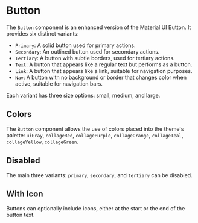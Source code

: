 

<Meta title="Atoms/Button" component={Button} of={Stories} />

# Button

The `Button` component is an enhanced version of the Material UI Button. It provides six distinct variants:

- `Primary`: A solid button used for primary actions.
- `Secondary`: An outlined button used for secondary actions.
- `Tertiary`: A button with subtle borders, used for tertiary actions.
- `Text`: A button that appears like a regular text but performs as a button.
- `Link`: A button that appears like a link, suitable for navigation purposes.
- `Nav`: A button with no background or border that changes color when active, suitable for navigation bars.

Each variant has three size options: small, medium, and large.

<Canvas>
  <Story of={Stories.Primary} />
</Canvas>

<Canvas>
  <Story of={Stories.Secondary} />
</Canvas>

<Canvas>
  <Story of={Stories.Tertiary} />
</Canvas>

<Canvas>
  <Story of={Stories.Text} />
</Canvas>

<Canvas>
  <Story of={Stories.Link} />
</Canvas>

<Canvas>
  <Story of={Stories.Nav} />
</Canvas>

## Colors

The `Button` component allows the use of colors placed into the theme's palette: `uiGray`, `collageRed`, `collagePurple`, `collageOrange`, `collageTeal`, `collageYellow`, `collageGreen`.

<Canvas>
  <Story of={Stories.Colors} />
</Canvas>

## Disabled

The main three variants: `primary`, `secondary`, and `tertiary` can be disabled.

<Canvas>
  <Story of={Stories.Disabled} />
</Canvas>

## With Icon

Buttons can optionally include icons, either at the start or the end of the button text.

<Canvas>
  <Story of={Stories.WithIconStart} />
</Canvas>

<Canvas>
  <Story of={Stories.WithIconEnd} />
</Canvas>
